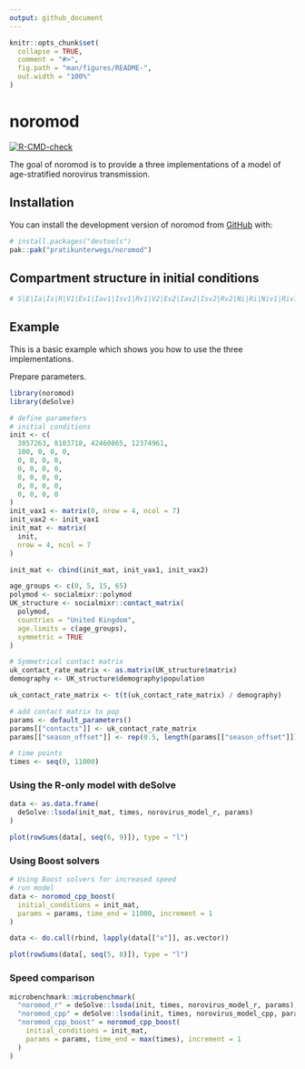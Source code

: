 ```yaml
---
output: github_document
---
```


<!-- README.md is generated from README.Rmd. Please edit that file -->

```r
knitr::opts_chunk$set(
  collapse = TRUE,
  comment = "#>",
  fig.path = "man/figures/README-",
  out.width = "100%"
)
```

# noromod

<!-- badges: start -->
[![R-CMD-check](https://github.com/pratikunterwegs/noromod/actions/workflows/R-CMD-check.yaml/badge.svg)](https://github.com/pratikunterwegs/noromod/actions/workflows/R-CMD-check.yaml)
<!-- badges: end -->

The goal of noromod is to provide a three implementations of a model of age-stratified norovirus transmission.

## Installation

You can install the development version of noromod from [GitHub](https://github.com/) with:

``` r
# install.packages("devtools")
pak::pak("pratikunterwegs/noromod")
```

## Compartment structure in initial conditions

```r
# S|E|Ia|Is|R|V1|Ev1|Iav1|Isv1|Rv1|V2|Ev2|Iav2|Isv2|Rv2|Ni|Ri|Niv1|Riv1|Niv2|Riv2|
```

## Example

This is a basic example which shows you how to use the three implementations.

Prepare parameters.

```r
library(noromod)
library(deSolve)
```

```r
# define parameters
# initial conditions
init <- c(
  3857263, 8103718, 42460865, 12374961,
  100, 0, 0, 0,
  0, 0, 0, 0,
  0, 0, 0, 0,
  0, 0, 0, 0,
  0, 0, 0, 0,
  0, 0, 0, 0
)
init_vax1 <- matrix(0, nrow = 4, ncol = 7)
init_vax2 <- init_vax1
init_mat <- matrix(
  init,
  nrow = 4, ncol = 7
)

init_mat <- cbind(init_mat, init_vax1, init_vax2)

age_groups <- c(0, 5, 15, 65)
polymod <- socialmixr::polymod
UK_structure <- socialmixr::contact_matrix(
  polymod,
  countries = "United Kingdom",
  age.limits = c(age_groups),
  symmetric = TRUE
)

# Symmetrical contact matrix
uk_contact_rate_matrix <- as.matrix(UK_structure$matrix)
demography <- UK_structure$demography$population

uk_contact_rate_matrix <- t(t(uk_contact_rate_matrix) / demography)

# add contact matrix to pop
params <- default_parameters()
params[["contacts"]] <- uk_contact_rate_matrix
params[["season_offset"]] <- rep(0.5, length(params[["season_offset"]]))

# time points
times <- seq(0, 11000)
```

### Using the R-only model with deSolve

```r
data <- as.data.frame(
  deSolve::lsoda(init_mat, times, norovirus_model_r, params)
)

plot(rowSums(data[, seq(6, 9)]), type = "l")
```

### Using Boost solvers

```r
# Using Boost solvers for increased speed
# run model
data <- noromod_cpp_boost(
  initial_conditions = init_mat,
  params = params, time_end = 11000, increment = 1
)

data <- do.call(rbind, lapply(data[["x"]], as.vector))

plot(rowSums(data[, seq(5, 8)]), type = "l")
```

### Speed comparison

```r
microbenchmark::microbenchmark(
  "noromod_r" = deSolve::lsoda(init, times, norovirus_model_r, params),
  "noromod_cpp" = deSolve::lsoda(init, times, norovirus_model_cpp, params),
  "noromod_cpp_boost" = noromod_cpp_boost(
    initial_conditions = init_mat,
    params = params, time_end = max(times), increment = 1
  )
)
```
